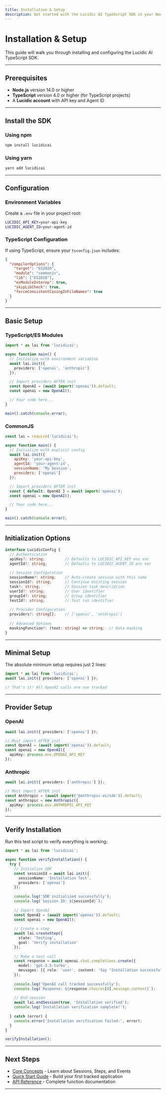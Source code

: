 ```yaml
---
title: Installation & Setup
description: Get started with the Lucidic AI TypeScript SDK in your Node.js or TypeScript project
---
```


# Installation & Setup

This guide will walk you through installing and configuring the Lucidic AI TypeScript SDK.

---

## Prerequisites

- **Node.js** version 14.0 or higher
- **TypeScript** version 4.0 or higher (for TypeScript projects)
- A **Lucidic account** with API key and Agent ID

---

## Install the SDK

### Using npm
```bash
npm install lucidicai
```

### Using yarn
```bash
yarn add lucidicai
```

---

## Configuration

### Environment Variables

Create a `.env` file in your project root:

```bash
LUCIDIC_API_KEY=your-api-key
LUCIDIC_AGENT_ID=your-agent-id
```

### TypeScript Configuration

If using TypeScript, ensure your `tsconfig.json` includes:

```json
{
  "compilerOptions": {
    "target": "ES2020",
    "module": "commonjs",
    "lib": ["ES2020"],
    "esModuleInterop": true,
    "skipLibCheck": true,
    "forceConsistentCasingInFileNames": true
  }
}
```

---

## Basic Setup

### TypeScript/ES Modules

```typescript
import * as lai from 'lucidicai';

async function main() {
  // Initialize with environment variables
  await lai.init({
    providers: ['openai', 'anthropic']
  });

  // Import providers AFTER init
  const OpenAI = (await import('openai')).default;
  const openai = new OpenAI();

  // Your code here...
}

main().catch(console.error);
```

### CommonJS

```javascript
const lai = require('lucidicai');

async function main() {
  // Initialize with explicit config
  await lai.init({
    apiKey: 'your-api-key',
    agentId: 'your-agent-id',
    sessionName: 'My Session',
    providers: ['openai']
  });

  // Import providers AFTER init
  const { default: OpenAI } = await import('openai');
  const openai = new OpenAI();

  // Your code here...
}

main().catch(console.error);
```

---

## Initialization Options

```typescript
interface LucidicConfig {
  // Authentication
  apiKey?: string;         // Defaults to LUCIDIC_API_KEY env var
  agentId?: string;        // Defaults to LUCIDIC_AGENT_ID env var
  
  // Session Configuration
  sessionName?: string;    // Auto-create session with this name
  sessionId?: string;      // Continue existing session
  task?: string;           // Session task description
  userId?: string;         // User identifier
  groupId?: string;        // Group identifier
  testId?: string;         // Test run identifier
  
  // Provider Configuration
  providers?: string[];    // ['openai', 'anthropic']
  
  // Advanced Options
  maskingFunction?: (text: string) => string;  // Data masking
}
```

---

## Minimal Setup

The absolute minimum setup requires just 2 lines:

```typescript
import * as lai from 'lucidicai';
await lai.init({ providers: ['openai'] });

// That's it! All OpenAI calls are now tracked
```

---

## Provider Setup

### OpenAI
```typescript
await lai.init({ providers: ['openai'] });

// Must import AFTER init
const OpenAI = (await import('openai')).default;
const openai = new OpenAI({
  apiKey: process.env.OPENAI_API_KEY
});
```

### Anthropic
```typescript
await lai.init({ providers: ['anthropic'] });

// Must import AFTER init
const Anthropic = (await import('@anthropic-ai/sdk')).default;
const anthropic = new Anthropic({
  apiKey: process.env.ANTHROPIC_API_KEY
});
```

---

## Verify Installation

Run this test script to verify everything is working:

```typescript
import * as lai from 'lucidicai';

async function verifyInstallation() {
  try {
    // Initialize SDK
    const sessionId = await lai.init({
      sessionName: 'Installation Test',
      providers: ['openai']
    });
    
    console.log('SDK initialized successfully');
    console.log(`Session ID: ${sessionId}`);
    
    // Import OpenAI
    const OpenAI = (await import('openai')).default;
    const openai = new OpenAI();
    
    // Create a step
    await lai.createStep({
      state: 'Testing',
      goal: 'Verify installation'
    });
    
    // Make a test call
    const response = await openai.chat.completions.create({
      model: 'gpt-3.5-turbo',
      messages: [{ role: 'user', content: 'Say "Installation successful!"' }]
    });
    
    console.log('OpenAI call tracked successfully');
    console.log(`Response: ${response.choices[0].message.content}`);
    
    // End session
    await lai.endSession(true, 'Installation verified');
    console.log('Installation verification complete!');
    
  } catch (error) {
    console.error('Installation verification failed:', error);
  }
}

verifyInstallation();
```

---

## Next Steps

- [Core Concepts](/typescript-sdk/core-concepts) - Learn about Sessions, Steps, and Events
- [Quick Start Guide](/typescript-sdk/quick-start) - Build your first tracked application
- [API Reference](/typescript-sdk/api-reference) - Complete function documentation

---